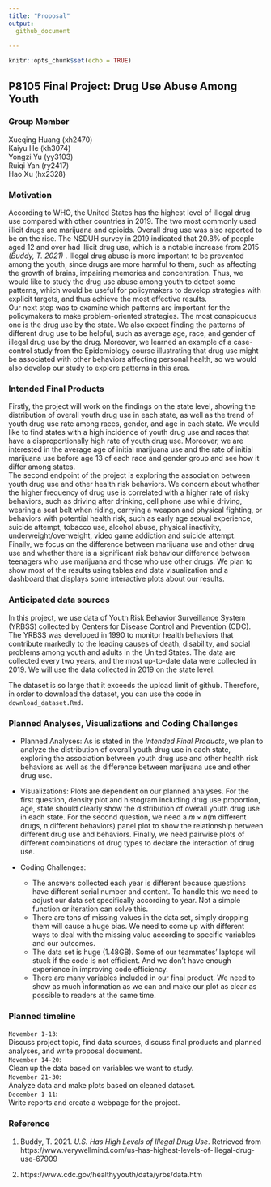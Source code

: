 ```yaml
---
title: "Proposal"
output: 
  github_document
    
---
```


```r
knitr::opts_chunk$set(echo = TRUE)
```

## P8105 Final Project: Drug Use Abuse Among Youth
### Group Member
Xueqing Huang (xh2470)\
Kaiyu He (kh3074)\
Yongzi Yu (yy3103)\
Ruiqi Yan (ry2417)\
Hao Xu (hx2328)\

### Motivation
According to WHO, the United States has the highest level of illegal drug use compared with other countries in 2019. The two most commonly used illicit drugs are marijuana and opioids. Overall drug use was also reported to be on the rise. The NSDUH survey in 2019 indicated that 20.8% of people aged 12 and over had illicit drug use, which is a notable increase from 2015 *(Buddy, T. 2021)* . Illegal drug abuse is more important to be prevented among the youth, since drugs are more harmful to them, such as affecting the growth of brains, impairing memories and concentration. Thus, we would like to study the drug use abuse among youth to detect some patterns, which would be useful for policymakers to develop strategies with explicit targets, and thus achieve the most effective results.\
Our next step was to examine which patterns are important for the policymakers to make problem-oriented strategies. The most conspicuous one is the drug use by the state. We also expect finding the patterns of different drug use to be helpful, such as average age, race, and gender of illegal drug use by the drug. Moreover, we learned an example of a case-control study from the Epidemiology course illustrating that drug use might be associated with other behaviors affecting personal health, so we would also develop our study to explore patterns in this area.\

### Intended Final Products
Firstly, the project will work on the findings on the state level, showing the distribution of overall youth drug use in each state, as well as the trend of youth drug use rate among races, gender, and age in each state. We would like to find states with a high incidence of youth drug use and races that have a disproportionally high rate of youth drug use. Moreover, we are interested in the average age of initial marijuana use and the rate of initial marijuana use before age 13 of each race and gender group and see how it differ among states.\
The second endpoint of the project is exploring the association between youth drug use and other health risk behaviors. We concern about whether the higher frequency of drug use is correlated with a higher rate of risky behaviors, such as driving after drinking, cell phone use while driving, wearing a seat belt when riding, carrying a weapon and physical fighting, or behaviors with potential health risk, such as early age sexual experience, suicide attempt, tobacco use, alcohol abuse, physical inactivity, underweight/overweight, video game addiction and suicide attempt.\
Finally, we focus on the difference between marijuana use and other drug use and whether there is a significant risk behaviour difference between teenagers who use marijuana and those who use other drugs.
We plan to show most of the results using tables and data visualization and a dashboard that displays some interactive plots about our results.\


### Anticipated data sources
In this project, we use data of Youth Risk Behavior Surveillance System (YRBSS) collected by Centers for Disease Control and Prevention (CDC). The YRBSS was developed in 1990 to monitor health behaviors that contribute markedly to the leading causes of death, disability, and social problems among youth and adults in the United States. The data are collected every two years, and the most up-to-date data were collected in 2019. We will use the data collected in 2019 on the state level.

The dataset is so large that it exceeds the upload limit of github. Therefore, in order to download the dataset, you can use the code in `download_dataset.Rmd`.

### Planned Analyses, Visualizations and Coding Challenges
- Planned Analyses: As is stated in the *Intended Final Products*, we plan to analyze the distribution of overall youth drug use in each state, exploring the association between youth drug use and other health risk behaviors as well as the difference between marijuana use and other drug use.  

- Visualizations: Plots are dependent on our planned analyses. For the first question, density plot and histogram including drug use proportion, age, state should clearly show the distribution of overall youth drug use in each state. For the second question, we need a $m\times n$(m different drugs, n different behaviors) panel plot to show the relationship between different drug use and behaviors. Finally, we need pairwise plots of different combinations of drug types to declare the interaction of drug use.

- Coding Challenges:  
  - The answers collected each year is different because questions have different serial number and content. To handle this we need to adjust our data set specifically according to year. Not a simple function or iteration can solve this.  
  - There are tons of missing values in the data set, simply dropping them will cause a huge bias. We need to come up with different ways to deal with the missing value according to specific variables and our outcomes.
  - The data set is huge (1.48GB). Some of our teammates' laptops will stuck if the code is not efficient. And we don't have enough experience in improving code efficiency.  
  - There are many variables included in our final product. We need to show as much information as we can and make our plot as clear as possible to readers at the same time.  


### Planned timeline

`November 1-13`: \
Discuss project topic, find data sources, discuss final products and planned analyses, and write proposal document.\
`November 14-20`: \
Clean up the data based on variables we want to study. \
`November 21-30`: \
Analyze data and make plots based on cleaned dataset.\
`December 1-11`: \
Write reports and create a webpage for the project.

### Reference
1. Buddy, T. 2021. *U.S. Has High Levels of Illegal Drug Use*. Retrieved from https://www.verywellmind.com/us-has-highest-levels-of-illegal-drug-use-67909 

2. https://www.cdc.gov/healthyyouth/data/yrbs/data.htm
